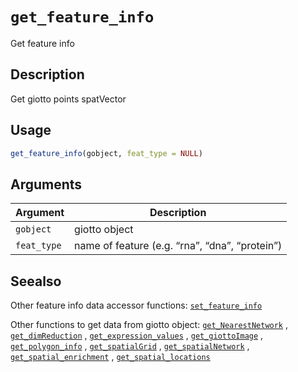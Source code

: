 # `get_feature_info`

Get feature info


## Description

Get giotto points spatVector


## Usage

```r
get_feature_info(gobject, feat_type = NULL)
```


## Arguments

Argument      |Description
------------- |----------------
`gobject`     |     giotto object
`feat_type`     |     name of feature (e.g. "rna", "dna", "protein")


## Seealso

Other feature info data accessor functions:
 [`set_feature_info`](#setfeatureinfo) 
 
 Other functions to get data from giotto object:
 [`get_NearestNetwork`](#getnearestnetwork) ,
 [`get_dimReduction`](#getdimreduction) ,
 [`get_expression_values`](#getexpressionvalues) ,
 [`get_giottoImage`](#getgiottoimage) ,
 [`get_polygon_info`](#getpolygoninfo) ,
 [`get_spatialGrid`](#getspatialgrid) ,
 [`get_spatialNetwork`](#getspatialnetwork) ,
 [`get_spatial_enrichment`](#getspatialenrichment) ,
 [`get_spatial_locations`](#getspatiallocations)


